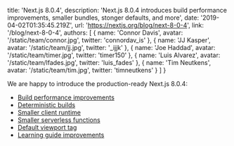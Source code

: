   title: 'Next.js 8.0.4',
  description:
    'Next.js 8.0.4 introduces build performance improvements, smaller bundles, stonger defaults, and more',
  date: '2019-04-02T01:35:45.219Z',
  url: 'https://nextjs.org/blog/next-8-0-4',
  link: '/blog/next-8-0-4',
  authors: [
    {
      name: 'Connor Davis',
      avatar: '/static/team/connor.jpg',
      twitter: 'connordav_is'
    },
    {
      name: 'JJ Kasper',
      avatar: '/static/team/jj.jpg',
      twitter: '_ijjk'
    },
    {
      name: 'Joe Haddad',
      avatar: '/static/team/timer.jpg',
      twitter: 'timer150'
    },
    {
      name: 'Luis Alvarez',
      avatar: '/static/team/lfades.jpg',
      twitter: 'luis_fades'
    },
    {
      name: 'Tim Neutkens',
      avatar: '/static/team/tim.jpg',
      twitter: 'timneutkens'
    }
  ]
}

We are happy to introduce the production-ready Next.js 8.0.4:

- [Build performance improvements](#build-performance)
- [Deterministic builds](#build-performance)
- [Smaller client runtime](#smaller-runtime-footprint)
- [Smaller serverless functions](#smaller-runtime-footprint)
- [Default viewport tag](#default-viewport-meta-tag)
- [Learning guide improvements](#learning-guide-improvements)
